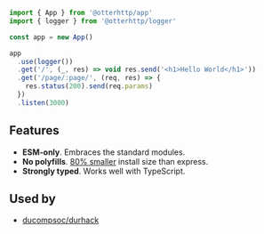 ```ts
import { App } from '@otterhttp/app'
import { logger } from '@otterhttp/logger'

const app = new App()

app
  .use(logger())
  .get('/', (_, res) => void res.send('<h1>Hello World</h1>'))
  .get('/page/:page/', (req, res) => {
    res.status(200).send(req.params)
  })
  .listen(3000)
```

## Features

- **ESM-only**. Embraces the standard modules.
- **No polyfills**. [80% smaller](https://arve0.github.io/npm-download-size/#@otterhttp%2fapp) install size than express.
- **Strongly typed**. Works well with TypeScript.

## Used by

- [ducompsoc/durhack](https://durhack.com)
